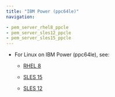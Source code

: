 ```yaml
---
title: "IBM Power (ppc64le)"
navigation:

- pem_server_rhel8_ppcle
- pem_server_sles12_ppcle
- pem_server_sles15_ppcle
---
```


- For Linux on IBM Power (ppc64le), see:
  - [RHEL 8](pem_server_rhel8_ppcle)
  
  - [SLES 15](pem_server_sles15_ppcle)
  - [SLES 12](pem_server_sles12_ppcle)
